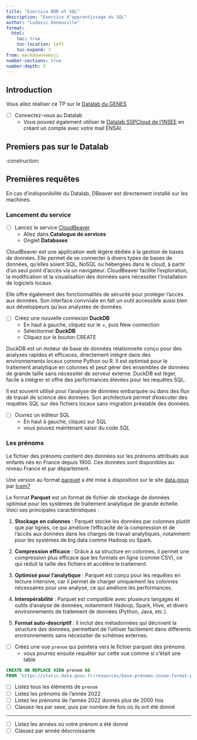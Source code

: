 ```yaml
---
title: "Exercice BDR et SQL"
description: "Exercice d'apprentissage du SQL"
author: "Ludovic Deneuville"
format: 
  html:
    toc: true
    toc-location: left
    toc-expand: 3
from: markdown+emoji
number-sections: true
number-depth: 3
---
```



## Introduction {.unnumbered}

Vous allez réaliser ce TP sur le [Datalab du GENES](https://onyxia.lab.groupe-genes.fr/){target="_blank"}

- [ ] Connectez-vous au Datalab
  - Vous pouvez également utiliser le [Datalab SSPCloud de l'INSEE](https://datalab.sspcloud.fr/){target="_blank"} en créant un compte avec votre mail ENSAI.


## Premiers pas sur le Datalab

:construction:


## Premières requêtes

::: {.callout-caution}
En cas d'indisponibilité du Datalab, DBeaver est directement installé sur les machines.
:::

### Lancement du service

- [ ] Lancez le service [CloudBeaver](https://dbeaver.com/docs/cloudbeaver/){target="_blank"}
  - Allez dans **Catalogue de services**
  - Onglet **Databases**

::: {.callout-tip title="CloudBeaver"}
CloudBeaver est une application web légère dédiée à la gestion de bases de données. Elle permet de se connecter à divers types de bases de données, qu'elles soient SQL, NoSQL ou hébergées dans le cloud, à partir d'un seul point d'accès via un navigateur. CloudBeaver facilite l'exploration, la modification et la visualisation des données sans nécessiter l'installation de logiciels locaux. 

Elle offre également des fonctionnalités de sécurité pour protéger l'accès aux données. Son interface conviviale en fait un outil accessible aussi bien aux développeurs qu'aux analystes de données.
:::

- [ ] Créez une nouvelle connexion **DuckDB**
  - En haut à gauche, cliquez sur le +, puis New connection
  - Sélectionner **DuckDB**
  - Cliquez sur le bouton CREATE

::: {.callout-tip title="DuckDB"}
DuckDB est un moteur de base de données relationnelle conçu pour des analyses rapides et efficaces, directement intégré dans des environnements locaux comme Python ou R. Il est optimisé pour le traitement analytique en colonnes et peut gérer des ensembles de données de grande taille sans nécessiter de serveur externe. DuckDB est léger, facile à intégrer et offre des performances élevées pour les requêtes SQL. 

Il est souvent utilisé pour l'analyse de données embarquée ou dans des flux de travail de science des données. Son architecture permet d'exécuter des requêtes SQL sur des fichiers locaux sans migration préalable des données.
:::

- [ ] Ouvrez un éditeur SQL
  - En haut à gauche, cliquez sur SQL
  - vous pouvez maintenant saisir du code *SQL*

### Les prénoms

::: {.callout-note title="Fichier des prénoms"}
Le fichier des prénoms contient des données sur les prénoms attribués aux enfants nés en France depuis 1900. Ces données sont disponibles au niveau France et par département.

Une version au format [parquet](https://parquet.apache.org/){target="_blank"} a été mise à disposition sur le site [data.gouv](https://www.data.gouv.fr/fr/datasets/base-prenoms-insee-format-parquet/){target="_blank"} par [Icem7](https://www.icem7.fr/){target="_blank"}
:::

::: {.callout-tip title="Fichier parquet"}
Le format **Parquet** est un format de fichier de stockage de données optimisé pour les systèmes de traitement analytique de grande échelle. Voici ses principales caractéristiques :

1. **Stockage en colonnes** : Parquet stocke les données par colonnes plutôt que par lignes, ce qui améliore l'efficacité de la compression et de l'accès aux données dans les charges de travail analytiques, notamment pour les systèmes de big data comme Hadoop ou Spark.
   
2. **Compression efficace** : Grâce à sa structure en colonnes, il permet une compression plus efficace que les formats en ligne (comme CSV), ce qui réduit la taille des fichiers et accélère le traitement.

3. **Optimisé pour l'analytique** : Parquet est conçu pour les requêtes en lecture intensive, car il permet de charger uniquement les colonnes nécessaires pour une analyse, ce qui améliore les performances.

4. **Interopérabilité** : Parquet est compatible avec plusieurs langages et outils d'analyse de données, notamment Hadoop, Spark, Hive, et divers environnements de traitement de données (Python, Java, etc.).

5. **Format auto-descriptif** : Il inclut des métadonnées qui décrivent la structure des données, permettant de l'utiliser facilement dans différents environnements sans nécessiter de schémas externes.
:::

- [ ] Créez une vue `prenom` qui pointera vers le fichier parquet des prénoms
  - vous pourrez ensuite requêter sur cette vue comme si c'était une table

```.sql
CREATE OR REPLACE VIEW prenom AS
FROM 'https://static.data.gouv.fr/resources/base-prenoms-insee-format-parquet/20231121-161435/prenoms-nat2022.parquet'
```

- [ ] Listez tous les éléments de `prenom`
- [ ] Listez les prénoms de l'année 2022
- [ ] Listez les prénoms de l'année 2022 donnés plus de 2000 fois
- [ ] Classez-les par sexe, puis par nombre de fois où ils ont été donné

---

- [ ] Listez les années où votre prénom a été donné
- [ ] Classez par année déscroissante
